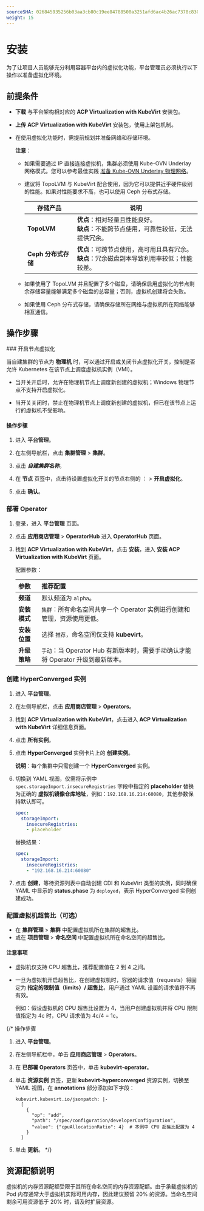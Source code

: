 ```yaml
---
sourceSHA: 026845935256b03aa3cb80c19ee84788500a3251afd6ac4b26ac7378c830fe7f
weight: 15
---
```


# 安装

为了让项目人员能够充分利用容器平台内的虚拟化功能，平台管理员必须执行以下操作以准备虚拟化环境。

## 前提条件

- **下载** 与平台架构相对应的 **ACP Virtualization with KubeVirt** 安装包。
- **上传** **ACP Virtualization with KubeVirt** 安装包，使用上架包机制。
- 在使用虚拟化功能时，需提前规划并准备网络和存储环境。

  **注意**：

  - 如果需要通过 IP 直接连接虚拟机，集群必须使用 Kube-OVN Underlay 网络模式。您可以参考最佳实践 [准备 Kube-OVN Underlay 物理网络](/configure/networking/how_to/kubeovn_underlay_py.mdx)。
  - 建议将 TopoLVM 与 KubeVirt 配合使用，因为它可以提供近乎硬件级别的性能。如果对性能要求不高，也可以使用 Ceph 分布式存储。

    | 存储产品                    | 说明                                                                                                                                                                    |
    | ---------------------------- | ----------------------------------------------------------------------------------------------------------------------------------------------------------------------- |
    | **TopoLVM**                  | **优点**：相对轻量且性能良好。<br />**缺点**：不能跨节点使用，可靠性较低，无法提供冗余。                                                                                 |
    | **Ceph 分布式存储**         | **优点**：可跨节点使用，高可用且具有冗余。<br />**缺点**：冗余磁盘副本导致利用率较低；性能较差。                                                                         |

  - 如果使用了 TopoLVM 并且配置了多个磁盘，请确保启用虚拟化的节点剩余存储容量能够满足多个磁盘的总容量；否则，虚拟机创建将会失败。

  - 如果使用 Ceph 分布式存储，请确保存储所在网络与虚拟机所在网络能够相互通信。

## 操作步骤

<Steps>
### 开启节点虚拟化

当自建集群的节点为 **物理机** 时，可以通过开启或关闭节点虚拟化开关，控制是否允许 Kubernetes 在该节点上调度虚拟机实例（VMI）。

- 当开关开启时，允许在物理机节点上调度新创建的虚拟机；Windows 物理节点不支持开启虚拟化。

- 当开关关闭时，禁止在物理机节点上调度新创建的虚拟机，但已在该节点上运行的虚拟机不受影响。

#### 操作步骤

1. 进入 **平台管理**。

2. 在左侧导航栏，点击 **集群管理** > **集群**。

3. 点击 ***自建集群名称***。

4. 在 **节点** 页签中，点击待设置虚拟化开关的节点右侧的 ⋮ > **开启虚拟化**。

5. 点击 **确认**。

### 部署 Operator

1. 登录，进入 **平台管理** 页面。

2. 点击 **应用商店管理** > **OperatorHub** 进入 **OperatorHub** 页面。

3. 找到 **ACP Virtualization with KubeVirt**，点击 **安装**，进入 **安装 ACP Virtualization with KubeVirt** 页面。

   配置参数：

   | **参数**               | **推荐配置**                                                                                                         |
   | :--------------------- | :------------------------------------------------------------------------------------------------------------------ |
   | **频道**               | 默认频道为 `alpha`。                                                                                                 |
   | **安装模式**           | `集群`：所有命名空间共享一个 Operator 实例进行创建和管理，资源使用更低。                                           |
   | **安装位置**           | 选择 `推荐`，命名空间仅支持 **kubevirt**。                                                                           |
   | **升级策略**           | `手动`：当 Operator Hub 有新版本时，需要手动确认才能将 Operator 升级到最新版本。                                   |

### 创建 HyperConverged 实例

1. 进入 **平台管理**。

2. 在左侧导航栏，点击 **应用商店管理** > **Operators**。

3. 找到 **ACP Virtualization with KubeVirt**，点击进入 **ACP Virtualization with KubeVirt** 详细信息页面。

4. 点击 **所有实例**。

5. 点击 **HyperConverged** 实例卡片上的 **创建实例**。

   **说明**：每个集群中只需创建一个 **HyperConverged** 实例。

6. 切换到 YAML 视图，仅需将示例中 `spec.storageImport.insecureRegistries` 字段中指定的 **placeholder** 替换为正确的 **虚拟机镜像仓库地址**，例如：`192.168.16.214:60080`，其他参数保持默认即可。

   ```yaml
   spec:
     storageImport:
       insecureRegistries:
       - placeholder
   ```

   替换结果：

   ```yaml
   spec:
     storageImport:
       insecureRegistries:
       - "192.168.16.214:60080"
   ```

7. 点击 **创建**，等待资源列表中自动创建 CDI 和 KubeVirt 类型的实例，同时确保 YAML 中显示的 **status.phase** 为 `deployed`，表示 HyperConverged 实例创建成功。

### 配置虚拟机超售比（可选）

- 在 **集群管理** > **集群** 中配置虚拟机所在集群的超售比。
- 或在 **项目管理** > **命名空间** 中配置虚拟机所在命名空间的超售比。

#### 注意事项

- 虚拟机仅支持 CPU 超售比，推荐配置值在 2 到 4 之间。

- 一旦为虚拟机开启超售比，在创建虚拟机时，容器的请求值（requests）将固定为 **指定的限制值（limits）/ 超售比**，用户通过 YAML 设置的请求值将不再有效。

  例如：假设虚拟机的 CPU 超售比设置为 4，当用户创建虚拟机并将 CPU 限制值指定为 4c 时，CPU 请求值为 4c/4 = 1c。

{/* 操作步骤

1. 进入 **平台管理**。

2. 在左侧导航栏中，单击 **应用商店管理** > **Operators**。

3. 在 **已部署 Operators** 页签中，单击 **kubevirt-operator**。

4. 单击 **资源实例** 页签，更新 **kubevirt-hyperconverged** 资源实例，切换至 YAML 视图，在 **annotations** 部分添加如下字段：

   ```
   kubevirt.kubevirt.io/jsonpatch: |-
     [
       {
         "op": "add",
         "path": "/spec/configuration/developerConfiguration",
         "value": {"cpuAllocationRatio": 4}  # 本例中 CPU 超售比配置为 4 
       }
     ]
   ```

5. 单击 **更新**。 */}
</Steps>

## 资源配额说明

虚拟机的内存资源配额受限于其所在命名空间的内存资源配额。由于承载虚拟机的 Pod 内存通常大于虚拟机实际可用内存，因此建议预留 20% 的资源。当命名空间剩余可用资源低于 20% 时，请及时扩展资源。
